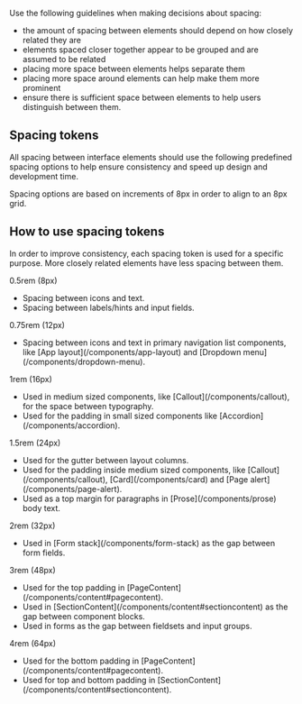 Use the following guidelines when making decisions about spacing:

- the amount of spacing between elements should depend on how closely related they are
- elements spaced closer together appear to be grouped and are assumed to be related
- placing more space between elements helps separate them
- placing more space around elements can help make them more prominent
- ensure there is sufficient space between elements to help users distinguish between them.

## Spacing tokens

All spacing between interface elements should use the following
predefined spacing options to help ensure consistency and speed up
design and development time.

Spacing options are based on increments of 8px in order to align to
an 8px grid.

<SpacingTokenChart />

## How to use spacing tokens

In order to improve consistency, each spacing token is used for a
specific purpose. More closely related elements have less spacing
between them.

<SummaryList>
	<SummaryListItem>
		<SummaryListItemTerm>0.5rem (8px)</SummaryListItemTerm>
		<SummaryListItemDescription>
			<ul>
				<li>Spacing between icons and text.</li>
				<li>Spacing between labels/hints and input fields.</li>
			</ul>
		</SummaryListItemDescription>
	</SummaryListItem>
	<SummaryListItem>
		<SummaryListItemTerm>0.75rem (12px)</SummaryListItemTerm>
		<SummaryListItemDescription>
			<ul>
				<li>
					Spacing between icons and text in primary navigation list components,
					like [App layout](/components/app-layout) and [Dropdown
					menu](/components/dropdown-menu).
				</li>
			</ul>
		</SummaryListItemDescription>
	</SummaryListItem>
	<SummaryListItem>
		<SummaryListItemTerm>1rem (16px)</SummaryListItemTerm>
		<SummaryListItemDescription>
			<ul>
				<li>
					Used in medium sized components, like [Callout](/components/callout),
					for the space between typography.
				</li>
				<li>
					Used for the padding in small sized components like
					[Accordion](/components/accordion).
				</li>
			</ul>
		</SummaryListItemDescription>
	</SummaryListItem>
	<SummaryListItem>
		<SummaryListItemTerm>1.5rem (24px)</SummaryListItemTerm>
		<SummaryListItemDescription>
			<ul>
				<li>Used for the gutter between layout columns.</li>
				<li>
					Used for the padding inside medium sized components, like
					[Callout](/components/callout), [Card](/components/card) and [Page
					alert](/components/page-alert).
				</li>
				<li>
					Used as a top margin for paragraphs in [Prose](/components/prose) body
					text.
				</li>
			</ul>
		</SummaryListItemDescription>
	</SummaryListItem>
	<SummaryListItem>
		<SummaryListItemTerm>2rem (32px)</SummaryListItemTerm>
		<SummaryListItemDescription>
			<ul>
				<li>
					Used in [Form stack](/components/form-stack) as the gap between form
					fields.
				</li>
			</ul>
		</SummaryListItemDescription>
	</SummaryListItem>
	<SummaryListItem>
		<SummaryListItemTerm>3rem (48px)</SummaryListItemTerm>
		<SummaryListItemDescription>
			<ul>
				<li>
					Used for the top padding in
					[PageContent](/components/content#pagecontent).
				</li>
				<li>
					Used in [SectionContent](/components/content#sectioncontent) as the
					gap between component blocks.
				</li>
				<li>Used in forms as the gap between fieldsets and input groups.</li>
			</ul>
		</SummaryListItemDescription>
	</SummaryListItem>
	<SummaryListItem>
		<SummaryListItemTerm>4rem (64px)</SummaryListItemTerm>
		<SummaryListItemDescription>
			<ul>
				<li>
					Used for the bottom padding in
					[PageContent](/components/content#pagecontent).
				</li>
				<li>
					Used for top and bottom padding in
					[SectionContent](/components/content#sectioncontent).
				</li>
			</ul>
		</SummaryListItemDescription>
	</SummaryListItem>
</SummaryList>
